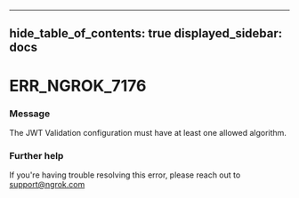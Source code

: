 

---
hide_table_of_contents: true
displayed_sidebar: docs
---


# ERR_NGROK_7176

### Message
The JWT Validation configuration must have at least one allowed algorithm.

<ErrorDetails error="err_ngrok_7176" />



### Further help
If you're having trouble resolving this error, please reach out to [support@ngrok.com](mailto:support@ngrok.com?subject=Help%20with%20ERR_NGROK_7176)

